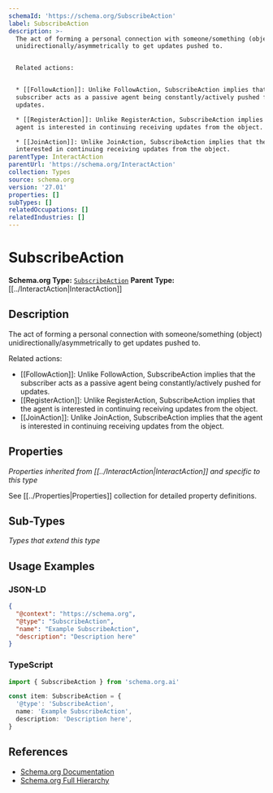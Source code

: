 ```yaml
---
schemaId: 'https://schema.org/SubscribeAction'
label: SubscribeAction
description: >-
  The act of forming a personal connection with someone/something (object)
  unidirectionally/asymmetrically to get updates pushed to.


  Related actions:


  * [[FollowAction]]: Unlike FollowAction, SubscribeAction implies that the
  subscriber acts as a passive agent being constantly/actively pushed for
  updates.

  * [[RegisterAction]]: Unlike RegisterAction, SubscribeAction implies that the
  agent is interested in continuing receiving updates from the object.

  * [[JoinAction]]: Unlike JoinAction, SubscribeAction implies that the agent is
  interested in continuing receiving updates from the object.
parentType: InteractAction
parentUrl: 'https://schema.org/InteractAction'
collection: Types
source: schema.org
version: '27.01'
properties: []
subTypes: []
relatedOccupations: []
relatedIndustries: []
---
```

# SubscribeAction

**Schema.org Type:** [`SubscribeAction`](https://schema.org/SubscribeAction)
**Parent Type:** [[../InteractAction|InteractAction]]

## Description

The act of forming a personal connection with someone/something (object) unidirectionally/asymmetrically to get updates pushed to.

Related actions:

* [[FollowAction]]: Unlike FollowAction, SubscribeAction implies that the subscriber acts as a passive agent being constantly/actively pushed for updates.
* [[RegisterAction]]: Unlike RegisterAction, SubscribeAction implies that the agent is interested in continuing receiving updates from the object.
* [[JoinAction]]: Unlike JoinAction, SubscribeAction implies that the agent is interested in continuing receiving updates from the object.

## Properties

*Properties inherited from [[../InteractAction|InteractAction]] and specific to this type*

See [[../Properties|Properties]] collection for detailed property definitions.

## Sub-Types

*Types that extend this type*

## Usage Examples

### JSON-LD

```json
{
  "@context": "https://schema.org",
  "@type": "SubscribeAction",
  "name": "Example SubscribeAction",
  "description": "Description here"
}
```

### TypeScript

```typescript
import { SubscribeAction } from 'schema.org.ai'

const item: SubscribeAction = {
  '@type': 'SubscribeAction',
  name: 'Example SubscribeAction',
  description: 'Description here',
}
```

## References

- [Schema.org Documentation](https://schema.org/SubscribeAction)
- [Schema.org Full Hierarchy](https://schema.org/docs/full.html)
